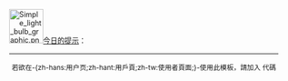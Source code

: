<noinclude>
{{NoteTA
| G1 = MediaWiki
| G2 = IT
}}
</noinclude><div role="complementary" aria-labelledby="totd-label" style="overflow: hidden; box-sizing: border-box; margin: 0.5em auto 0; border: solid medium {{{border-color|#ADD8E6}}}; {{border-radius|15px}} width: {{{width|90%}}}; padding: 1.4em 0.9em 1em 1.2em;">
<div id="totd-label" style="font-size: 90%;">[[File:Simple light bulb graphic.png|left|60px|link=Wikipedia:提示]][[Wikipedia:提示|今日的提示]]：</div>

{{Wikipedia:提示/{{CURRENTMONTHNAME}}{{CURRENTDAY}}日}}
----
{{center|加入[[WP:TOTDG|每日提示维护小组]]，一起來編寫每日提示！}}
<div role="note" style="margin: 0.2em 0; font-size: 85%; text-align: center;">若欲在-{zh-hans:用户页;zh-hant:用戶頁;zh-tw:使用者頁面;}-使用此模板，請加入 <span style="font-style: normal;">{{tl|Totd}}</span> 代碼</div>
</div><noinclude>{{Documentation}}</noinclude>